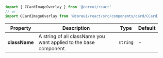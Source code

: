 
```jsx
import { CCardImageOverlay } from '@coreui/react'
// or
import CCardImageOverlay from '@coreui/react/src/components/card/CCardImageOverlay'
```

| Property | Description | Type | Default |
| --- | --- | --- | --- |
| **className** | A string of all className you want applied to the base component. | `string` | - |
